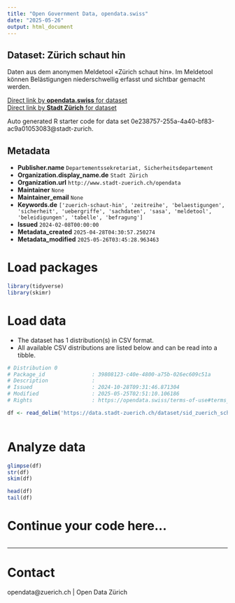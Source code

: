 ```yaml
---
title: "Open Government Data, opendata.swiss"
date: "2025-05-26"
output: html_document
---
```


## Dataset: Zürich schaut hin

Daten aus dem anonymen Meldetool «Zürich schaut hin». Im Meldetool können Belästigungen niederschwellig erfasst und sichtbar gemacht werden.

[Direct link by **opendata.swiss** for dataset](https://opendata.swiss/de/dataset/zurich-schaut-hin1)<br>
[Direct link by **Stadt Zürich** for dataset](https://data.stadt-zuerich.ch/dataset/sid_zuerich_schaut_hin_od6001)

Auto generated R starter code for data set 0e238757-255a-4a40-bf83-ac9a01053083@stadt-zurich.

## Metadata

- **Publisher.name** `Departementssekretariat, Sicherheitsdepartement`
- **Organization.display_name.de** `Stadt Zürich`
- **Organization.url** `http://www.stadt-zuerich.ch/opendata`
- **Maintainer** `None`
- **Maintainer_email** `None`
- **Keywords.de** `['zuerich-schaut-hin', 'zeitreihe', 'belaestigungen', 'sicherheit', 'uebergriffe', 'sachdaten', 'sasa', 'meldetool', 'beleidigungen', 'tabelle', 'befragung']`
- **Issued** `2024-02-08T00:00:00`
- **Metadata_created** `2025-04-28T04:30:57.250274`
- **Metadata_modified** `2025-05-26T03:45:28.963463`


# Load packages

```r

library(tidyverse)
library(skimr)

```

# Load data

-   The dataset has 1 distribution(s) in CSV format.
-   All available CSV distributions are listed below and can be read into a tibble.

```r

# Distribution 0
# Package_id               : 39808123-c40e-4800-a75b-026ec609c51a
# Description              : 
# Issued                   : 2024-10-28T09:31:46.871304
# Modified                 : 2025-05-25T02:51:10.106186
# Rights                   : https://opendata.swiss/terms-of-use#terms_open

df <- read_delim('https://data.stadt-zuerich.ch/dataset/sid_zuerich_schaut_hin_od6001/download/BEV600OD6001.csv')



```

# Analyze data

```r

glimpse(df)
str(df)
skim(df)

head(df)
tail(df)

```

# Continue your code here...

```r

```

------------------------------------------------------------------------

# Contact

opendata@zuerich.ch | Open Data Zürich
